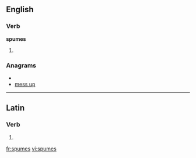 ==English==

===Verb===
'''spumes'''

# {{third-person singular of|[[spume]]}}

===Anagrams===
* {{alphagram|empssu}}
* [[mess up#English|mess up]]

----

==Latin==

===Verb===
{{la-verb-form|spūmēs}}

# {{conjugation of|spumo|spūmō|2|s|pres|act|sub|lang=la}}
{{count page|[[Wiktionary:Page count]]}}

[[fr:spumes]]
[[vi:spumes]]